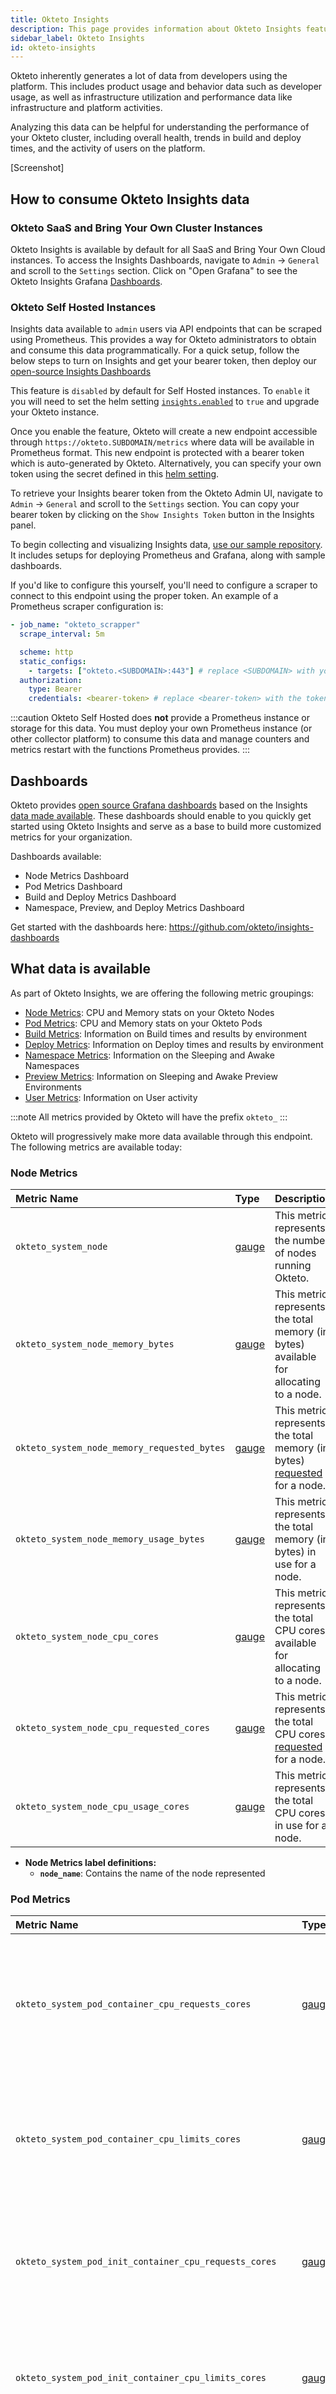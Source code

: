 ```yaml
---
title: Okteto Insights
description: This page provides information about Okteto Insights feature.
sidebar_label: Okteto Insights
id: okteto-insights
---
```


Okteto inherently generates a lot of data from developers using the platform. This includes product usage and behavior data such as developer usage, as well as infrastructure utilization and performance data like infrastructure and platform activities.

Analyzing this data can be helpful for understanding the performance of your Okteto cluster, including overall health, trends in build and deploy times, and the activity of users on the platform.

[Screenshot]

## How to consume Okteto Insights data

### Okteto SaaS and Bring Your Own Cluster Instances

Okteto Insights is available by default for all SaaS and Bring Your Own Cloud instances. To access the Insights Dashboards, navigate to `Admin` -> `General` and scroll to the `Settings` section. Click on "Open Grafana" to see the Okteto Insights Grafana [Dashboards](#dashboards).

### Okteto Self Hosted Instances

Insights data available to `admin` users via API endpoints that can be scraped using Prometheus. This provides a way for Okteto administrators to obtain and consume this data programmatically. For a quick setup, follow the below steps to turn on Insights and get your bearer token, then deploy our [open-source Insights Dashboards](https://github.com/okteto/insights-dashboards)

This feature is `disabled` by default for Self Hosted instances. To `enable` it you will need to set the helm setting [`insights.enabled`](self-hosted/helm-configuration.mdx#insights) to `true` and upgrade your Okteto instance.

Once you enable the feature, Okteto will create a new endpoint accessible through `https://okteto.SUBDOMAIN/metrics` where data will be available in Prometheus format. This new endpoint is protected with a bearer token which is auto-generated by Okteto. Alternatively, you can specify your own token using the secret defined in this [helm setting](self-hosted/helm-configuration.mdx#insights).

To retrieve your Insights bearer token from the Okteto Admin UI, navigate to `Admin` -> `General` and scroll to the `Settings` section. You can copy your bearer token by clicking on the `Show Insights Token` button in the Insights panel.

To begin collecting and visualizing Insights data, [use our sample repository](https://github.com/okteto/insights-dashboards). It includes setups for deploying Prometheus and Grafana, along with sample dashboards.

If you'd like to configure this yourself, you'll need to configure a scraper to connect to this endpoint using the proper token. An example of a Prometheus scraper configuration is:

```yaml
- job_name: "okteto_scrapper"
  scrape_interval: 5m

  scheme: http
  static_configs:
    - targets: ["okteto.<SUBDOMAIN>:443"] # replace <SUBDOMAIN> with your Okteto subdomain
  authorization:
    type: Bearer
    credentials: <bearer-token> # replace <bearer-token> with the token generated by Okteto
```

:::caution
Okteto Self Hosted does **not** provide a Prometheus instance or storage for this data. You must deploy your own Prometheus instance (or other collector platform) to consume this data and manage counters and metrics restart with the functions Prometheus provides.
:::

## Dashboards

Okteto provides [open source Grafana dashboards](https://github.com/okteto/insights-dashboards) based on the Insights [data made available](#what-data-is-available). These dashboards should enable to you quickly get started using Okteto Insights and serve as a base to build more customized metrics for your organization.

Dashboards available:
- Node Metrics Dashboard
- Pod Metrics Dashboard
- Build and Deploy Metrics Dashboard
- Namespace, Preview, and Deploy Metrics Dashboard

Get started with the dashboards here: https://github.com/okteto/insights-dashboards

## What data is available

As part of Okteto Insights, we are offering the following metric groupings:

- [Node Metrics](#node-metrics): CPU and Memory stats on your Okteto Nodes
- [Pod Metrics](#pod-metrics): CPU and Memory stats on your Okteto Pods
- [Build Metrics](#build-metrics): Information on Build times and results by environment
- [Deploy Metrics](#deploy-metrics): Information on Deploy times and results by environment
- [Namespace Metrics](#namespace-metrics): Information on the Sleeping and Awake Namespaces
- [Preview Metrics](#preview-metrics): Information on Sleeping and Awake Preview Environments
- [User Metrics](#user-metrics): Information on User activity

:::note
All metrics provided by Okteto will have the prefix `okteto_`
:::

Okteto will progressively make more data available through this endpoint. The following metrics are available today:

### Node Metrics

| Metric Name  | Type         | Description  | Labels       |
| :----------- | :----------- | :----------- | :----------- |
| `okteto_system_node` | [gauge](https://prometheus.io/docs/concepts/metric_types/#gauge) | This metric represents the number of nodes running Okteto. | none |
| `okteto_system_node_memory_bytes` | [gauge](https://prometheus.io/docs/concepts/metric_types/#gauge) | This metric represents the total memory (in bytes) available for allocating to a node. | `node_name` |
| `okteto_system_node_memory_requested_bytes` | [gauge](https://prometheus.io/docs/concepts/metric_types/#gauge) | This metric represents the total memory (in bytes) [requested](https://kubernetes.io/docs/concepts/configuration/manage-resources-containers/) for a node. | `node_name` |
| `okteto_system_node_memory_usage_bytes` | [gauge](https://prometheus.io/docs/concepts/metric_types/#gauge) | This metric represents the total memory (in bytes) in use for a node. | `node_name` |
| `okteto_system_node_cpu_cores` | [gauge](https://prometheus.io/docs/concepts/metric_types/#gauge) | This metric represents the total CPU cores available for allocating to a node. | `node_name` |
| `okteto_system_node_cpu_requested_cores` | [gauge](https://prometheus.io/docs/concepts/metric_types/#gauge) | This metric represents the total CPU cores [requested](https://kubernetes.io/docs/concepts/configuration/manage-resources-containers/) for a node. | `node_name` |
| `okteto_system_node_cpu_usage_cores` | [gauge](https://prometheus.io/docs/concepts/metric_types/#gauge) | This metric represents the total CPU cores in use for a node. | `node_name` |

- **Node Metrics label definitions:**
  - **`node_name`**: Contains the name of the node represented

### Pod Metrics

| Metric Name  | Type         | Description  | Labels       |
| :----------- | :----------- | :----------- | :----------- |
| `okteto_system_pod_container_cpu_requests_cores` | [gauge](https://prometheus.io/docs/concepts/metric_types/#gauge) | This metric represents the total CPU [requested](https://kubernetes.io/docs/concepts/configuration/manage-resources-containers/) of a pod and standard container at that point in time. | `container_name`, `pod_name`, `namespace`, `node_name`, `devenv_name`, `pod_type`, `controller_type`, `controller_name` |
| `okteto_system_pod_container_cpu_limits_cores` | [gauge](https://prometheus.io/docs/concepts/metric_types/#gauge) | This metric represents the CPU limits of a specific pod and standard container at that point in time. | `container_name`, `pod_name`, `namespace`, `node_name`, `devenv_name`, `pod_type`, `controller_type`, `controller_name` |
| `okteto_system_pod_init_container_cpu_requests_cores` | [gauge](https://prometheus.io/docs/concepts/metric_types/#gauge) | This metric represents the CPU requests of a specific pod and init container at that point in time. | `container_name`, `pod_name`, `namespace`, `node_name`, `devenv_name`, `pod_type`, `controller_type`, `controller_name` |
| `okteto_system_pod_init_container_cpu_limits_cores` | [gauge](https://prometheus.io/docs/concepts/metric_types/#gauge) | This metric represents the CPU limits of a specific pod and init container at that point in time. | `container_name`, `pod_name`, `namespace`, `node_name`, `devenv_name`, `pod_type`, `controller_type`, `controller_name` |
| `okteto_system_pod_container_cpu_usage_cores` | [gauge](https://prometheus.io/docs/concepts/metric_types/#gauge) | This metric represents the CPU usage of a specific pod and standard container at that point in time. | `container_name`, `pod_name`, `namespace`, `node_name`, `devenv_name`, `pod_type`, `controller_type`, `controller_name` |
| `okteto_system_pod_container_memory_requests_bytes` | [gauge](https://prometheus.io/docs/concepts/metric_types/#gauge) | This metric represents the memory [requested](https://kubernetes.io/docs/concepts/configuration/manage-resources-containers/) for a specific pod and standard container at that point in time. | `container_name`, `pod_name`, `namespace`, `node_name`, `devenv_name`, `pod_type`, `controller_type`, `controller_name` |
| `okteto_system_pod_container_memory_limits_bytes` | [gauge](https://prometheus.io/docs/concepts/metric_types/#gauge) | This metric represents the memory limits for a specific pod and standard container at that point in time. | `container_name`, `pod_name`, `namespace`, `node_name`, `devenv_name`, `pod_type`, `controller_type`, `controller_name` |
| `okteto_system_pod_init_container_memory_requests_bytes` | [gauge](https://prometheus.io/docs/concepts/metric_types/#gauge) | This metric represents the memory [requested](https://kubernetes.io/docs/concepts/configuration/manage-resources-containers/) for a specific pod and init container at that point in time. | `container_name`, `pod_name`, `namespace`, `node_name`, `devenv_name`, `pod_type`, `controller_type`, `controller_name` |
| `okteto_system_pod_init_container_memory_limits_bytes` | [gauge](https://prometheus.io/docs/concepts/metric_types/#gauge) | This metric represents the memory limits for a specific pod and init container at that point in time. | `container_name`, `pod_name`, `namespace`, `node_name`, `devenv_name`, `pod_type`, `controller_type`, `controller_name` |
| `okteto_system_pod_container_memory_usage_bytes` | [gauge](https://prometheus.io/docs/concepts/metric_types/#gauge) | This metric represents the memory usage of a specific pod and standard container at that point in time. | `container_name`, `pod_name`, `namespace`, `node_name`, `devenv_name`, `pod_type`, `controller_type`, `controller_name` |


- **Pod Metrics label definitions:**
  - **`container_name`**: Contains the name of the container being represented
  - **`pod_name`**: Contains the name of the pod being represented
  - **`namespace`**: Contains the namespace name
  - **`node_name`**: Contains the node name
  - **`devenv_name`**: If defined, this represents the name of the deployed development environment it is linked to
  - **`pod_type`**: It determines if the pod is in development mode or not, values can be `development` or `standard`
  - **`controller_type`**: Represents the type of the top controller that created the pod, values can be `deployment` or `statefulset`
  - **`controller_name`**: Contains the name of the top controller that created the pod

### Build Metrics

:::note
Only successful builds are tracked with `okteto_usage_build_duration_seconds`.
:::

| Metric Name  | Type         | Description  | Labels       |
| :----------- | :----------- | :----------- | :----------- |
| `okteto_usage_build_duration_seconds` | [histogram](https://prometheus.io/docs/practices/histograms/) | This represents metrics related to build times of the images that are being built within Okteto. This metric only reflects builds that have successfully completed. | `devenv_name`, `image_name`, `namespace`, `repository` |
| `okteto_usage_build_result` | [counter](https://prometheus.io/docs/concepts/metric_types/#counter) | This represents metrics related to the result of the builds that are being built within Okteto. | `devenv_name`, `image_name`, `namespace`, `repository`, `result` |

- **Build Metrics label definitions:**
  - **`devenv_name`**: If defined, this represents the name of the deployed development environment it is linked to
  - **`image_name`**: Represents the name of the image to be built as it appears in the Okteto Manifest
  - **`namespace`**: Contains the okteto cli context from where the request originated
  - **`repository`**: Contains the git repository where the okteto manifest that defines this image is hosted
  - **`result`**: `success`, `failed` or `skipped` represent the status of the image

### Deploy Metrics

:::note
Only successful deployments are tracked with `okteto_usage_deploy_duration_seconds`.
:::

| Metric Name  | Type         | Description  | Labels       |
| :----------- | :----------- | :----------- | :----------- |
| `okteto_usage_deploy_duration_seconds` | [histogram](https://prometheus.io/docs/practices/histograms/) | This represents metrics related to the time it takes to deploy a development environment. This metric only show deployments that have successfully completed. | `devenv_name`, `namespace`, `repository`, `phase` |
| `okteto_usage_deploy_result` | [counter](https://prometheus.io/docs/concepts/metric_types/#counter) | This represents metrics related to the result of the deployment of a development environment. | `devenv_name`, `namespace`, `repository`, `result` |

- **Deploy Metrics label definitions:**
  - **`devenv_name`**: Represents the name of the deployed development environment
  - **`namespace`**: Contains the okteto cli context from where the request originated
  - **`repository`**: Contains the git repository where the okteto manifest that defines this development environment is hosted
  - **`phase`**: Represents the phase of the deployment in the okteto manifest
  - **`result`**: Can be `success` or `failed` to represent the status of the deployment

### Namespace Metrics

| Metric Name  | Type         | Description  | Labels       |
| :----------- | :----------- | :----------- | :----------- |
| `okteto_system_namespace_status_condition` | [gauge](https://prometheus.io/docs/concepts/metric_types/#gauge) | This metric represents the status of a namespace. Preview namespaces are not included here. | `namespace`, `condition`, `owner_id` |
| `okteto_system_namespace_created_time` | [gauge](https://prometheus.io/docs/concepts/metric_types/#gauge) | This metric represents the creation time of a namespace. | `namespace`, `owner_id` |

- **Namespace Metrics label definitions:**
  - **`namespace`**: Contains the namespace name
  - **`condition`**: Represents the condition of the namespace, values can be `active` or `sleeping`
  - **`owner_id`**: Represents the owner ID of the namespace

### Preview Metrics

| Metric Name  | Type         | Description  | Labels       |
| :----------- | :----------- | :----------- | :----------- |
| `okteto_system_preview_status_condition` | [gauge](https://prometheus.io/docs/concepts/metric_types/#gauge) | This metric represents the status of a preview. | `namespace`, `condition`, `scope`, `owner_id` |
| `okteto_system_preview_created_time` | [gauge](https://prometheus.io/docs/concepts/metric_types/#gauge) | This metric represents the creation time of a preview. | `namespace`, `scope`, `owner_id` |

- **Preview Metrics label definitions:**
  - **`namespace`**: Contains the namespace name
  - **`condition`**: Represents the condition of the preview, values can be `active` or `sleeping`
  - **`scope`**: Represents the scope of the preview, values can be `personal` or `global`
  - **`owner_id`**: Represents the owner ID of the preview

### User Metrics

| Metric Name  | Type         | Description  | Labels       |
| :----------- | :----------- | :----------- | :----------- |
| `okteto_system_user_last_seen_time` | [gauge](https://prometheus.io/docs/concepts/metric_types/#gauge) | This metric represents the last activity of a user. | `id`, `external_id`, `role` |

- **User Metrics label definitions:**
  - **`id`**: Contains the user id
  - **`external_id`**: The external id of the user
  - **`role`**: The role of the user
